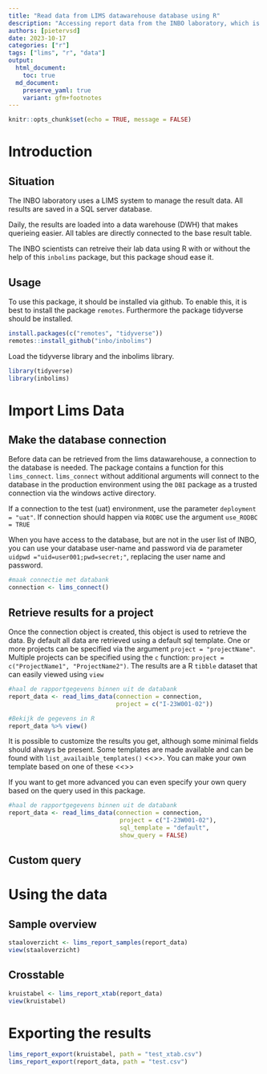 ```yaml
---
title: "Read data from LIMS datawarehouse database using R"
description: "Accessing report data from the INBO laboratory, which is stored in a DWH in LIMS. Only accessable for INBO employees connected to the INBO network"
authors: [pietervsd]
date: 2023-10-17
categories: ["r"]
tags: ["lims", "r", "data"]
output: 
  html_document:
    toc: true
  md_document:
    preserve_yaml: true
    variant: gfm+footnotes
---
```



```r
knitr::opts_chunk$set(echo = TRUE, message = FALSE)
```

# Introduction

## Situation

The INBO laboratory uses a LIMS system to manage the result data. All results are saved in a SQL server database.

Daily, the results are loaded into a data warehouse (DWH) that makes querieing easier. All tables are directly connected to the base result table.

The INBO scientists can retreive their lab data using R with or without the help of this `inbolims` package, but this package shoud ease it.

## Usage

To use this package, it should be installed via github. To enable this, it is best to install the package `remotes`. Furthermore the package tidyverse should be installed.

```r
install.packages(c("remotes", "tidyverse"))
remotes::install_github("inbo/inbolims")
```

Load the tidyverse library and the inbolims library.

```r
library(tidyverse)
library(inbolims)
```

# Import Lims Data

## Make the database connection

Before data can be retrieved from the lims datawarehouse, a connection to the database is needed. The package contains a function for this `lims_connect`.
`lims_connect` without additional arguments will connect to the database in the production environment using the `DBI` package as a trusted connection via the windows active directory.

If a connection to the test (uat) environment, use the parameter `deployment = "uat"`. If connection should happen via `RODBC` use the argument `use_RODBC = TRUE`

When you have access to the database, but are not in the user list of INBO, you can use your database user-name and password via de parameter `uidpwd ="uid=user001;pwd=secret;"`, replacing the user name and password.

```r
#maak connectie met databank
connection <- lims_connect()
```

## Retrieve results for a project

Once the connection object is created, this object is used to retrieve the data.
By default all data are retrieved using a  default sql template. One or more projects can be specified via the argument `project = "projectName"`. Multiple projects can be specified using the `c` function: `project = c("ProjectName1", "ProjectName2")`.
The results are a R `tibble` dataset that can easily viewed using `view`

```r
#haal de rapportgegevens binnen uit de databank
report_data <- read_lims_data(connection = connection,
                              project = c("I-23W001-02"))
```

```r
#Bekijk de gegevens in R
report_data %>% view()
```

It is possible to customize the results you get, although some minimal fields should always be present. Some  templates are made available and can be found with
`list_availaible_templates()` <<<FUNCTIE NOG MAKEN>>>. 
You can make your own template based on one of these <<<FUNCTIE NOG MAKEN>>>

If you want to get more advanced you can even specify your own query based on the query used in this package.


```r
#haal de rapportgegevens binnen uit de databank
report_data <- read_lims_data(connection = connection,
                               project = c("I-23W001-02"),
                               sql_template = "default",
                               show_query = FALSE)
```



## Custom query

# Using the data

## Sample overview


```r
staaloverzicht <- lims_report_samples(report_data)
view(staaloverzicht)
```

## Crosstable

```r
kruistabel <- lims_report_xtab(report_data)
view(kruistabel)
```

# Exporting the results

```r
lims_report_export(kruistabel, path = "test_xtab.csv")
lims_report_export(report_data, path = "test.csv")
```
